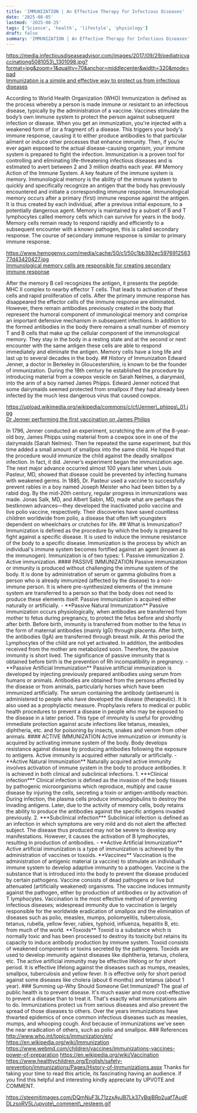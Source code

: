 ```yaml
---
title: 'IMMUNIZATION | An Effective Therapy for Infectious Diseases'
date: '2025-08-05'
lastmod: '2025-08-25'
tags: ['Science', 'health', 'lifestyle', 'physiology']
draft: false
summary: 'IMMUNIZATION | An Effective Therapy for Infectious Diseases'
---
```


https://media.infectiousdiseaseadvisor.com/images/2017/09/29/pediatricvaccinationg5081053\_1301098.jpg?format=jpg&zoom=1&quality=70&anchor=middlecenter&width=320&mode=pad  
[Immunization is a simple and effective way to protect us from infectious diseases](https://media.infectiousdiseaseadvisor.com/images/2017/09/29/pediatricvaccinationg5081053_1301098.jpg?format=jpg&zoom=1&quality=70&anchor=middlecenter&width=320&mode=pad)

According to World Health Organization (WHO) Immunization is defined as the process whereby a person is made immune or resistant to an infectious disease, typically by the administration of a vaccine. Vaccines stimulate the body’s own immune system to protect the person against subsequent infection or disease. When you get an immunization, you're injected with a weakened form of (or a fragment of) a disease. This triggers your body's immune response, causing it to either produce antibodies to that particular ailment or induce other processes that enhance immunity. Then, if you're ever again exposed to the actual disease-causing organism, your immune system is prepared to fight the infection. Immunization is a proven tool for controlling and eliminating life-threatening infectious diseases and is estimated to avert between 2 and 3 million deaths each year. ## Memory Action of the Immune System. A key feature of the immune system is memory. Immunological memory is the ability of the immune system to quickly and specifically recognize an antigen that the body has previously encountered and initiate a corresponding immune response. Immunological memory occurs after a primary (first) immune response against the antigen. It is thus created by each individual, after a previous initial exposure, to a potentially dangerous agent. Memory is maintained by a subset of B and T lymphocytes called memory cells which can survive for years in the body. Memory cells remain ready to respond rapidly and efficiently to a subsequent encounter with a known pathogen, this is called secondary response. The course of secondary immune response is similar to primary immune response.

https://www.hemogenyx.com/media/cache/50/c1/50c1bb392ec597691256377d43420427.jpg  
[Immunological memory cells are responsible for creating secondary immune response](https://www.hemogenyx.com/media/cache/50/c1/50c1bb392ec597691256377d43420427.jpg)

After the memory B cell recognizes the antigen, it presents the peptide: MHC II complex to nearby effector T cells. That leads to activation of these cells and rapid proliferation of cells. After the primary immune response has disappeared the effector cells of the immune response are eliminated. However, there remain antibodies previously created in the body that represent the humoral component of immunological memory and comprise an important defensive mechanism in subsequent infections. In addition to the formed antibodies in the body there remains a small number of memory T and B cells that make up the cellular component of the immunological memory. They stay in the body in a resting state and at the second or next encounter with the same antigen these cells are able to respond immediately and eliminate the antigen. Memory cells have a long life and last up to several decades in the body. ## History of Immunization Edward Jenner, a doctor in Berkeley in Gloucestershire, is known to be the founder of immunization. During the 18th century he established the procedure by introducing material from a cowpox vesicle on Sarah Nelmes, a diarymaid, into the arm of a boy named James Phipps. Edward Jenner noticed that some dairymaids seemed protected from smallpox if they had already been infected by the much less dangerous virus that caused cowpox.

https://upload.wikimedia.org/wikipedia/commons/c/cf/Jenner\_phipps\_01.jpg  
[Dr Jenner performing the first vaccination on James Philips](https://upload.wikimedia.org/wikipedia/commons/c/cf/Jenner_phipps_01.jpg)

In 1796, Jenner conducted an experiment, scratching the arm of the 8-year-old boy, James Phipps using material from a cowpox sore in one of the dairymaids (Sarah Nelmes). Then he repeated the same experiment, but this time added a small amount of smallpox into the same child. He hoped that the procedure would immunize the child against the deadly smallpox infection. In fact, it did. Jenner’s experiment began the immunization age. The next major advance occurred almost 100 years later when Louis Pasteur, MD, showed that disease could be prevented by infecting humans with weakened germs. In 1885, Dr. Pasteur used a vaccine to successfully prevent rabies in a boy named Joseph Meister who had been bitten by a rabid dog. By the mid-20th century, regular progress in immunizations was made. Jonas Salk, MD, and Albert Sabin, MD, made what are perhaps the bestknown advances—they developed the inactivated polio vaccine and live polio vaccine, respectively. Their discoveries have saved countless children worldwide from polio, a disease that often left youngsters dependent on wheelchairs or crutches for life. ## What is Immunization? Immunization is defined as the procedure by which the body is prepared to fight against a specific disease. It is used to induce the immune resistance of the body to a specific disease. Immunization is the process by which an individual's immune system becomes fortified against an agent (known as the immunogen). Immunization is of two types: 1. Passive immunization 2. Active immunization. #### PASSIVE IMMUNIZATION Passive immunization or immunity is produced without challenging the immune system of the body. It is done by administration of serum or gamma globulins from a person who is already immunized (affected by the disease) to a non-immune person. It is where pre-synthesized elements of the immune system are transferred to a person so that the body does not need to produce these elements itself. Passive immunization is acquired either naturally or artificially. - \*\*Passive Natural Immunization\*\* Passive immunization occurs physiologically, when antibodies are transferred from mother to fetus during pregnancy, to protect the fetus before and shortly after birth. Before birth, immunity is transferred from mother to the fetus in the form of maternal antibodies (mainly IgG) through placenta. After birth, the antibodies (IgA) are transferred through breast milk. At this period the Lymphocytes of the child are not yet activated. In addition, the antibodies received from the mother are metabolized soon. Therefore, the passive immunity is short lived. The significance of passive immunity that is obtained before birth is the prevention of Rh incompatibility in pregnancy. - \*\*Passive Artificial Immunization\*\* Passive artificial immunization is developed by injecting previously prepared antibodies using serum from humans or animals. Antibodies are obtained from the persons affected by the disease or from animals, particularly horses which have been immunized artificially. The serum containing the antibody (antiserum) is administered to people who have developed the disease (therapeutic). It is also used as a prophylactic measure. Prophylaxis refers to medical or public health procedures to prevent a disease in people who may be exposed to the disease in a later period. This type of immunity is useful for providing immediate protection against acute infections like tetanus, measles, diphtheria, etc. and for poisoning by insects, snakes and venom from other animals. #### ACTIVE IMMUNIZATION Active immunization or immunity is acquired by activating immune system of the body. Body develops resistance against disease by producing antibodies following the exposure to antigens. Active immunity is acquired either naturally or artificially. - \*\*Active Natural Immunization\*\* Naturally acquired active immunity involves activation of immune system in the body to produce antibodies. It is achieved in both clinical and subclinical infections. 1. \*\*\*Clinical infection\*\*\* Clinical infection is defined as the invasion of the body tissues by pathogenic microorganisms which reproduce, multiply and cause disease by injuring the cells, secreting a toxin or antigen-antibody reaction. During infection, the plasma cells produce immunoglobulins to destroy the invading antigens. Later, due to the activity of memory cells, body retains the ability to produce the antibodies against the specific antigens invaded previously. 2. \*\*\*Subclinical infection\*\*\* Subclinical infection is defined as an infection in which symptoms are very mild and do not alert the affected subject. The disease thus produced may not be severe to develop any manifestations. However, it causes the activation of B lymphocytes, resulting in production of antibodies. - \*\*Active Artificial Immunization\*\* Active artificial immunization is a type of immunization is achieved by the administration of vaccines or toxoids. \*\*Vaccines\*\* Vaccination is the administration of antigenic material (a vaccine) to stimulate an individual's immune system to develop adaptive immunity to a pathogen. Vaccine is the substance that is introduced into the body to prevent the disease produced by certain pathogens. Vaccine consists of dead pathogens or live but attenuated (artificially weakened) organisms. The vaccine induces immunity against the pathogen, either by production of antibodies or by activation of T lymphocytes. Vaccination is the most effective method of preventing infectious diseases; widespread immunity due to vaccination is largely responsible for the worldwide eradication of smallpox and the elimination of diseases such as polio, measles, mumps, poliomyelitis, tuberculosis, tetanus, rubella, yellow fever, rabies, typhoid, influenza, hepatitis B, etc. from much of the world. \*\*Toxoids\*\* Toxoid is a substance which is normally toxic and has been processed to destroy its toxicity but retains its capacity to induce antibody production by immune system. Toxoid consists of weakened components or toxins secreted by the pathogens. Toxoids are used to develop immunity against diseases like diphtheria, tetanus, cholera, etc. The active artificial immunity may be effective lifelong or for short period. It is effective lifelong against the diseases such as mumps, measles, smallpox, tuberculosis and yellow fever. It is effective only for short period against some diseases like cholera (about 6 months) and tetanus (about 1 year). ### Summing up-Why Should Someone Get Immunized? The goal of public health is to prevent disease. It's much easier and more cost-effective to prevent a disease than to treat it. That's exactly what immunizations aim to do. Immunizations protect us from serious diseases and also prevent the spread of those diseases to others. Over the years immunizations have thwarted epidemics of once common infectious diseases such as measles, mumps, and whooping cough. And because of immunizations we've seen the near eradication of others, such as polio and smallpox. ### References http://www.who.int/topics/immunization/en/ https://en.wikipedia.org/wiki/Immunization https://www.webmd.com/children/vaccines/immunizations-vaccines-power-of-preparation https://en.wikipedia.org/wiki/Vaccination https://www.healthychildren.org/English/safety-prevention/immunizations/Pages/History-of-Immunizations.aspx Thanks for taking your time to read this article, its fascinating having an audience. if you find this helpful and interesting kindly appreciate by UPVOTE and COMMENT.

https://steemitimages.com/DQmNuF3L71zzxAyJB7Lk37yBqjBRo2uafTAudFDLzsoRV5L/upvote\_comment\_resteem.gif